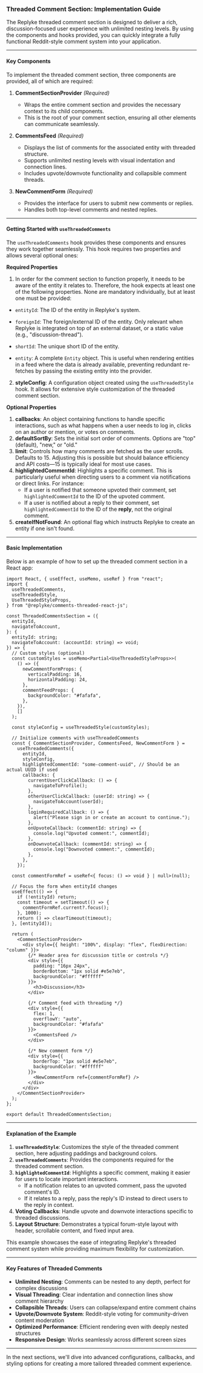 ### Threaded Comment Section: Implementation Guide

The Replyke threaded comment section is designed to deliver a rich, discussion-focused user experience with unlimited nesting levels. By using the components and hooks provided, you can quickly integrate a fully functional Reddit-style comment system into your application.

---

#### **Key Components**

To implement the threaded comment section, three components are provided, all of which are required:

1.  **CommentSectionProvider** _(Required)_

    - Wraps the entire comment section and provides the necessary context to its child components.
    - This is the root of your comment section, ensuring all other elements can communicate seamlessly.

2.  **CommentsFeed** _(Required)_

    - Displays the list of comments for the associated entity with threaded structure.
    - Supports unlimited nesting levels with visual indentation and connection lines.
    - Includes upvote/downvote functionality and collapsible comment threads.

3.  **NewCommentForm** _(Required)_

    - Provides the interface for users to submit new comments or replies.
    - Handles both top-level comments and nested replies.

---

#### **Getting Started with `useThreadedComments`**

The `useThreadedComments` hook provides these components and ensures they work together seamlessly. This hook requires two properties and allows several optional ones:

**Required Properties**

1.  In order for the comment section to function properly, it needs to be aware of the entity it relates to. Therefore, the hook expects at least one of the following properties. None are mandatory individually, but at least one must be provided:

  - `entityId`: The ID of the entity in Replyke's system.

  - `foreignId`: The foreign/external ID of the entity. Only relevant when Replyke is integrated on top of an external dataset, or a static value (e.g., "discussion-thread").

  - `shortId`: The unique short ID of the entity.

  - `entity`: A complete `Entity` object. This is useful when rendering entities in a feed where the data is already available, preventing redundant re-fetches by passing the existing entity into the provider.

2.  **styleConfig**: A configuration object created using the `useThreadedStyle` hook. It allows for extensive style customization of the threaded comment section.

**Optional Properties**

1.  **callbacks**: An object containing functions to handle specific interactions, such as what happens when a user needs to log in, clicks on an author or mention, or votes on comments.
2.  **defaultSortBy**: Sets the initial sort order of comments. Options are "top" (default), "new," or "old."
3.  **limit**: Controls how many comments are fetched as the user scrolls. Defaults to 15. Adjusting this is possible but should balance efficiency and API costs—15 is typically ideal for most use cases.
4.  **highlightedCommentId**: Highlights a specific comment. This is particularly useful when directing users to a comment via notifications or direct links. For instance:
    - If a user is notified that someone upvoted their comment, set `highlightedCommentId` to the ID of the upvoted comment.
    - If a user is notified about a reply to their comment, set `highlightedCommentId` to the ID of the **reply**, not the original comment.
5. **createIfNotFound**: An optional flag which instructs Replyke to create an entity if one isn't found.

---

#### **Basic Implementation**

Below is an example of how to set up the threaded comment section in a React app:

```tsx
import React, { useEffect, useMemo, useRef } from "react";
import {
  useThreadedComments,
  useThreadedStyle,
  UseThreadedStyleProps,
} from "@replyke/comments-threaded-react-js";

const ThreadedCommentsSection = ({
  entityId,
  navigateToAccount,
}: {
  entityId: string;
  navigateToAccount: (accountId: string) => void;
}) => {
  // Custom styles (optional)
  const customStyles = useMemo<Partial<UseThreadedStyleProps>>(
    () => ({
      newCommentFormProps: {
        verticalPadding: 16,
        horizontalPadding: 24,
      },
      commentFeedProps: {
        backgroundColor: "#fafafa",
      },
    }),
    []
  );

  const styleConfig = useThreadedStyle(customStyles);

  // Initialize comments with useThreadedComments
  const { CommentSectionProvider, CommentsFeed, NewCommentForm } =
    useThreadedComments({
      entityId,
      styleConfig,
      highlightedCommentId: "some-comment-uuid", // Should be an actual UUID if used
      callbacks: {
        currentUserClickCallback: () => {
          navigateToProfile();
        },
        otherUserClickCallback: (userId: string) => {
          navigateToAccount(userId);
        },
        loginRequiredCallback: () => {
          alert("Please sign in or create an account to continue.");
        },
        onUpvoteCallback: (commentId: string) => {
          console.log("Upvoted comment:", commentId);
        },
        onDownvoteCallback: (commentId: string) => {
          console.log("Downvoted comment:", commentId);
        },
      },
    });

  const commentFormRef = useRef<{ focus: () => void } | null>(null);

  // Focus the form when entityId changes
  useEffect(() => {
    if (!entityId) return;
    const timeout = setTimeout(() => {
      commentFormRef.current?.focus();
    }, 1000);
    return () => clearTimeout(timeout);
  }, [entityId]);

  return (
    <CommentSectionProvider>
      <div style={{ height: "100%", display: "flex", flexDirection: "column" }}>
        {/* Header area for discussion title or controls */}
        <div style={{
          padding: "16px 24px",
          borderBottom: "1px solid #e5e7eb",
          backgroundColor: "#ffffff"
        }}>
          <h3>Discussion</h3>
        </div>

        {/* Comment feed with threading */}
        <div style={{
          flex: 1,
          overflowY: "auto",
          backgroundColor: "#fafafa"
        }}>
          <CommentsFeed />
        </div>

        {/* New comment form */}
        <div style={{
          borderTop: "1px solid #e5e7eb",
          backgroundColor: "#ffffff"
        }}>
          <NewCommentForm ref={commentFormRef} />
        </div>
      </div>
    </CommentSectionProvider>
  );
};

export default ThreadedCommentsSection;
```

---

#### **Explanation of the Example**

1.  **`useThreadedStyle`**: Customizes the style of the threaded comment section, here adjusting paddings and background colors.
2.  **`useThreadedComments`**: Provides the components required for the threaded comment section.
3.  **`highlightedCommentId`**: Highlights a specific comment, making it easier for users to locate important interactions.
    - If a notification relates to an upvoted comment, pass the upvoted comment's ID.
    - If it relates to a reply, pass the reply's ID instead to direct users to the reply in context.
4.  **Voting Callbacks**: Handle upvote and downvote interactions specific to threaded discussions.
5.  **Layout Structure**: Demonstrates a typical forum-style layout with header, scrollable content, and fixed input area.

This example showcases the ease of integrating Replyke's threaded comment system while providing maximum flexibility for customization.

---

#### **Key Features of Threaded Comments**

- **Unlimited Nesting**: Comments can be nested to any depth, perfect for complex discussions
- **Visual Threading**: Clear indentation and connection lines show comment hierarchy
- **Collapsible Threads**: Users can collapse/expand entire comment chains
- **Upvote/Downvote System**: Reddit-style voting for community-driven content moderation
- **Optimized Performance**: Efficient rendering even with deeply nested structures
- **Responsive Design**: Works seamlessly across different screen sizes

---

In the next sections, we'll dive into advanced configurations, callbacks, and styling options for creating a more tailored threaded comment experience.